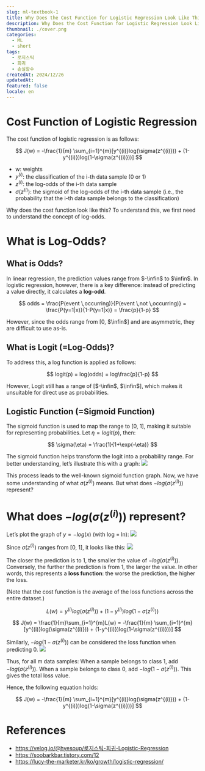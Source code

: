 ```yaml
---
slug: ml-textbook-1
title: Why Does the Cost Function for Logistic Regression Look Like This?
description: Why Does the Cost Function for Logistic Regression Look Like This?
thumbnail: ./cover.png
categories:
  - ML
  - short
tags:
  - 로지스틱
  - 회귀
  - 손실함수
createdAt: 2024/12/26
updatedAt: 
featured: false
locale: en
---
```


# Cost Function of Logistic Regression
The cost function of logistic regression is as follows:

$$
J(w) = -\frac{1}{m} \sum_{i=1}^{m}[y^{(i)}log(\sigma(z^{(i)})) + (1-y^{(i)})log(1-\sigma(z^{(i)}))]
$$

+ w: weights
+ $y^{(i)}$: the classification of the i-th data sample (0 or 1)
+ $z^{(i)}$: the log-odds of the i-th data sample
+ $\sigma(z^{(i)})$: the sigmoid of the log-odds of the i-th data sample (i.e., the probability that the i-th data sample belongs to the classification)

Why does the cost function look like this?
To understand this, we first need to understand the concept of log-odds.

# What is Log-Odds?
## What is Odds?
In linear regression, the prediction values range from $-\infin$ to $\infin$.
In logistic regression, however, there is a key difference: instead of predicting a value directly, it calculates a **log-odd**.

$$
odds = \frac{P(event \,occurring)}{P(event \,not \,occurring)} = \frac{P(y=1|x)}{1-P(y=1|x)} = \frac{p}{1-p}
$$

However, since the odds range from [0, $\infin$] and are asymmetric, they are difficult to use as-is.

## What is Logit (=Log-Odds)?
To address this, a log function is applied as follows:

$$
logit(p) = log(odds) =  log\frac{p}{1-p}
$$

However, Logit still has a range of [$-\infin$, $\infin$], which makes it unsuitable for direct use as probabilities.

## Logistic Function (=Sigmoid Function)
The sigmoid function is used to map the range to [0, 1], making it suitable for representing probabilities.
Let $\eta = logit(p)$, then:

$$
\sigma(\eta) = \frac{1}{1+\exp(-\eta)}
$$

The sigmoid function helps transform the logit into a probability range. For better understanding, let’s illustrate this with a graph:
![](./1.png)

This process leads to the well-known sigmoid function graph.
Now, we have some understanding of what $\sigma(z^{(i)})$ means.
But what does $-log(\sigma(z^{(i)}))$ represent?

# What does $-log(\sigma(z^{(i)}))$ represent?
Let’s plot the graph of $y=-log(x)$ (with log = ln):
![](./2.png)

Since $\sigma(z^{(i)})$ ranges from [0, 1], it looks like this:
![](./3.png)

The closer the prediction is to 1, the smaller the value of $-log(\sigma(z^{(i)}))$. Conversely, the further the prediction is from 1, the larger the value.
In other words, this represents a **loss function**: the worse the prediction, the higher the loss.

(Note that the cost function is the average of the loss functions across the entire dataset.)

$$
L(w) = y^{(i)}log(\sigma(z^{(i)})) + (1-y^{(i)})log(1-\sigma(z^{(i)}))
$$

$$
J(w) = \frac{1}{m}\sum_{i=1}^{m}L(w) = -\frac{1}{m} \sum_{i=1}^{m}[y^{(i)}log(\sigma(z^{(i)})) + (1-y^{(i)})log(1-\sigma(z^{(i)}))]
$$

Similarly, $-log(1-\sigma(z^{(i)}))$ can be considered the loss function when predicting 0.
![](./4.png)

Thus, for all m data samples:
When a sample belongs to class 1, add $-log(\sigma(z^{(i)}))$.
When a sample belongs to class 0, add $-log(1-\sigma(z^{(i)}))$.
This gives the total loss value.

Hence, the following equation holds:

$$
J(w) = -\frac{1}{m} \sum_{i=1}^{m}[y^{(i)}log(\sigma(z^{(i)})) + (1-y^{(i)})log(1-\sigma(z^{(i)}))]
$$

# References
- https://velog.io/@hyesoup/로지스틱-회귀-Logistic-Regression
- https://soobarkbar.tistory.com/12
- https://lucy-the-marketer.kr/ko/growth/logistic-regression/